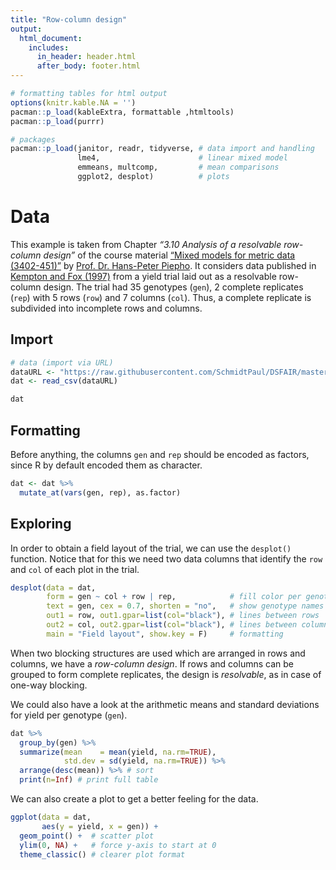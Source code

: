 ```yaml
---
title: "Row-column design"
output: 
  html_document:
    includes:
      in_header: header.html
      after_body: footer.html		
---
```


```r
# formatting tables for html output
options(knitr.kable.NA = '')
pacman::p_load(kableExtra, formattable ,htmltools)
pacman::p_load(purrr)
```

```r
# packages
pacman::p_load(janitor, readr, tidyverse, # data import and handling
               lme4,                      # linear mixed model 
               emmeans, multcomp,         # mean comparisons
               ggplot2, desplot)          # plots 
```

# Data

This example is taken from Chapter *"3.10 Analysis of a resolvable row-column design"* of the course material ["Mixed models for metric data (3402-451)"](https://www.uni-hohenheim.de/en/module-catalogue/lehrveranstaltung/mixed-models-for-metric-data-3402-451){target="_blank"} by [Prof. Dr. Hans-Peter Piepho](https://www.uni-hohenheim.de/organisation?tx_base_lsfcontentadmin%5BlsfPerson%5D=6257){target="_blank"}. It considers data published in [Kempton and Fox (1997)](https://www.springer.com/de/book/9780412547508){target="_blank"} from a yield trial laid out as a resolvable row-column design. The trial had 35 genotypes (`gen`), 2 complete replicates (`rep`) with 5 rows (`row`) and 7 columns (`col`). Thus, a complete replicate is subdivided into incomplete rows and columns.

## Import

```r
# data (import via URL)
dataURL <- "https://raw.githubusercontent.com/SchmidtPaul/DSFAIR/master/data/Kempton%26Fox1997.csv"
dat <- read_csv(dataURL)

dat
```

## Formatting
Before anything, the columns `gen` and `rep` should be encoded as factors, since R by default encoded them as character.

```r
dat <- dat %>% 
  mutate_at(vars(gen, rep), as.factor)
```

## Exploring

In order to obtain a field layout of the trial, we can use the `desplot()` function. Notice that for this we need two data columns that identify the `row` and `col` of each plot in the trial. 

```r
desplot(data = dat,
        form = gen ~ col + row | rep,            # fill color per genotype, headers per replicate
        text = gen, cex = 0.7, shorten = "no",   # show genotype names per plot
        out1 = row, out1.gpar=list(col="black"), # lines between rows
        out2 = col, out2.gpar=list(col="black"), # lines between columns
        main = "Field layout", show.key = F)     # formatting
```

When two blocking structures are used which are arranged in rows and columns, we have a *row-column design*. If rows and columns can be grouped to form complete replicates, the design is *resolvable*, as in case of one-way blocking.

We could also have a look at the arithmetic means and standard deviations for yield per genotype (`gen`).

```r
dat %>% 
  group_by(gen) %>% 
  summarize(mean    = mean(yield, na.rm=TRUE),
            std.dev = sd(yield, na.rm=TRUE)) %>% 
  arrange(desc(mean)) %>% # sort
  print(n=Inf) # print full table
```

We can also create a plot to get a better feeling for the data.

```r
ggplot(data = dat,
       aes(y = yield, x = gen)) +
  geom_point() +  # scatter plot
  ylim(0, NA) +   # force y-axis to start at 0
  theme_classic() # clearer plot format 
```



